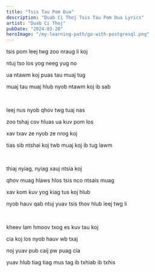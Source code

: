 ```yaml
---
title: "Tsis Tau Pom Dua"
description: "Duab Ci Thoj Tsis Tau Pom Dua Lyrics"
artist: "Duab Ci Thoj"
pubDate: "2024-03-28"
heroImage: "/my-learning-path/go-with-postgresql.png"
---
```


tsis pom leej twg zoo nraug li koj

ntuj tso los yog neeg yug no

ua ntawm koj puas tau muaj tug

muaj tau muaj hlub nyob ntawm koj ib sab

<br />

leej nus nyob qhov twg tuaj nas

zoo tshaj cov hluas ua kuv pom los

xav txav ze nyob ze nrog koj

tias sib ntshai koj twb muaj koj ib tug lawm

<br />

thiaj nyiag, nyiag xauj ntsia koj

qhov muag hlaws hlos tsis nco ntsais muag

xav kom kuv yog kiag tus koj hlub

nyob hauv qab ntuj yuav tsis thov hlub leej twg li

<br />

kheev lam hmoov txog es kuv tau koj

cia koj los nyob hauv wb txaj

noj yuav pub caij pw puag cia

yuav hlub tiag tiag mus tag ib txhiab ib txhis